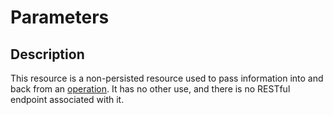 # Parameters
 ## Description 
 This resource is a non-persisted resource used to pass information into and back from an [operation](operations.html). It has no other use, and there is no RESTful endpoint associated with it.